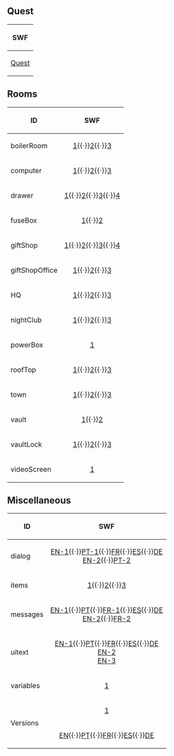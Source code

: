==Quest==
{|class="wikitable" style="margin: 1em auto;"
!SWF
|-
|[[Media:GamesQuestsQ3Quest.swf|Quest]]
|}

==Rooms==
{|class="wikitable" style="margin: 1em auto;"
!ID!!SWF
|-
|boilerRoom||align="center"|[[Media:GamesQuestsQ3CommonRoomsBoilerRoom.swf|1]]{{·}}[[Media:GamesQuestsQ3CommonRoomsBoilerRoom2.swf|2]]{{·}}[[Media:GamesQuestsQ3CommonRoomsBoilerRoom3.swf|3]]
|-
|computer||align="center"|[[Media:GamesQuestsQ3CommonRoomsComputer.swf|1]]{{·}}[[Media:GamesQuestsQ3CommonRoomsComputer2.swf|2]]{{·}}[[Media:GamesQuestsQ3CommonRoomsComputer3.swf|3]]
|-
|drawer||align="center"|[[Media:GamesQuestsQ3CommonRoomsDrawer.swf|1]]{{·}}[[Media:GamesQuestsQ3CommonRoomsDrawer2.swf|2]]{{·}}[[Media:GamesQuestsQ3CommonRoomsDrawer3.swf|3]]{{·}}[[Media:GamesQuestsQ3CommonRoomsDrawer4.swf|4]]
|-
|fuseBox||align="center"|[[Media:GamesQuestsQ3CommonRoomsFuseBox.swf|1]]{{·}}[[Media:GamesQuestsQ3CommonRoomsFuseBox2.swf|2]]
|-
|giftShop||align="center"|[[Media:GamesQuestsQ3CommonRoomsGiftShop.swf|1]]{{·}}[[Media:GamesQuestsQ3CommonRoomsGiftShop2.swf|2]]{{·}}[[Media:GamesQuestsQ3CommonRoomsGiftShop3.swf|3]]{{·}}[[Media:GamesQuestsQ3CommonRoomsGiftShop4.swf|4]]
|-
|giftShopOffice||align="center"|[[Media:GamesQuestsQ3CommonRoomsGiftShopOffice.swf|1]]{{·}}[[Media:GamesQuestsQ3CommonRoomsGiftShopOffice2.swf|2]]{{·}}[[Media:GamesQuestsQ3CommonRoomsGiftShopOffice3.swf|3]]
|-
|HQ||align="center"|[[Media:GamesQuestsQ3CommonRoomsHQ.swf|1]]{{·}}[[Media:GamesQuestsQ3CommonRoomsHQ2.swf|2]]{{·}}[[Media:GamesQuestsQ3CommonRoomsHQ3.swf|3]]
|-
|nightClub||align="center"|[[Media:GamesQuestsQ3CommonRoomsNightClub.swf|1]]{{·}}[[Media:GamesQuestsQ3CommonRoomsNightClub2.swf|2]]{{·}}[[Media:GamesQuestsQ3CommonRoomsNightClub3.swf|3]]
|-
|powerBox||align="center"|[[Media:GamesQuestsQ3CommonRoomsPowerBox.swf|1]]
|-
|roofTop||align="center"|[[Media:GamesQuestsQ3CommonRoomsRoofTop.swf|1]]{{·}}[[Media:GamesQuestsQ3CommonRoomsRoofTop2.swf|2]]{{·}}[[Media:GamesQuestsQ3CommonRoomsRoofTop3.swf|3]]
|-
|town||align="center"|[[Media:GamesQuestsQ3CommonRoomsTown.swf|1]]{{·}}[[Media:GamesQuestsQ3CommonRoomsTown2.swf|2]]{{·}}[[Media:GamesQuestsQ3CommonRoomsTown3.swf|3]]
|-
|vault||align="center"|[[Media:GamesQuestsQ3CommonRoomsVault.swf|1]]{{·}}[[Media:GamesQuestsQ3CommonRoomsVault2.swf|2]]
|-
|vaultLock||align="center"|[[Media:GamesQuestsQ3CommonRoomsVaultLock.swf|1]]{{·}}[[Media:GamesQuestsQ3CommonRoomsVaultLock2.swf|2]]{{·}}[[Media:GamesQuestsQ3CommonRoomsVaultLock3.swf|3]]
|-
|videoScreen||align="center"|[[Media:GamesQuestsQ3CommonRoomsVideoScreen.swf|1]]
|}

==Miscellaneous==
{|class="wikitable" style="margin: 1em auto;"
!ID!!SWF
|-
|dialog||align="center"|[[Media:GamesQuestsQ3LangENMiscDialog.swf|EN-1]]{{·}}[[Media:GamesQuestsQ3LangPTMiscDialog.swf|PT-1]]{{·}}[[Media:GamesQuestsQ3LangFRMiscDialog.swf|FR]]{{·}}[[Media:GamesQuestsQ3LangESMiscDialog.swf|ES]]{{·}}[[Media:GamesQuestsQ3LangDEMiscDialog.swf|DE]]<br>[[Media:GamesQuestsQ3LangENMiscDialog2.swf|EN-2]]{{·}}[[Media:GamesQuestsQ3LangPTMiscDialog2.swf|PT-2]]
|-
|items||align="center"|[[Media:GamesQuestsQ3CommonMiscItems.swf|1]]{{·}}[[Media:GamesQuestsQ3CommonMiscItems2.swf|2]]{{·}}[[Media:GamesQuestsQ3CommonMiscItems3.swf|3]]
|-
|messages||align="center"|[[Media:GamesQuestsQ3LangENMiscMessages.swf|EN-1]]{{·}}[[Media:GamesQuestsQ3LangPTMiscMessages.swf|PT]]{{·}}[[Media:GamesQuestsQ3LangFRMiscMessages.swf|FR-1]]{{·}}[[Media:GamesQuestsQ3LangESMiscMessages.swf|ES]]{{·}}[[Media:GamesQuestsQ3LangDEMiscMessages.swf|DE]]<br>[[Media:GamesQuestsQ3LangENMiscMessages2.swf|EN-2]]{{·}}[[Media:GamesQuestsQ3LangFRMiscMessages2.swf|FR-2]]
|-
|uitext||align="center"|[[Media:GamesQuestsQ3LangENMiscUitext.swf|EN-1]]{{·}}[[Media:GamesQuestsQ3LangPTMiscUitext.swf|PT]]{{·}}[[Media:GamesQuestsQ3LangFRMiscUitext.swf|FR]]{{·}}[[Media:GamesQuestsQ3LangESMiscUitext.swf|ES]]{{·}}[[Media:GamesQuestsQ3LangDEMiscUitext.swf|DE]]<br>[[Media:GamesQuestsQ3LangENMiscUitext2.swf|EN-2]]<br>[[Media:GamesQuestsQ3LangENMiscUitext3.swf|EN-3]]
|-
|variables||align="center"|[[Media:GamesQuestsQ3CommonMiscVariables.swf|1]]
|-
|rowspan="2"|Versions||align="center"|[[Media:GamesQuestsQ3CommonMiscVersions.swf|1]]
|-
|align="center"|[[Media:GamesQuestsQ3LangENMiscVersions.swf|EN]]{{·}}[[Media:GamesQuestsQ3LangPTMiscVersions.swf|PT]]{{·}}[[Media:GamesQuestsQ3LangFRMiscVersions.swf|FR]]{{·}}[[Media:GamesQuestsQ3LangESMiscVersions.swf|ES]]{{·}}[[Media:GamesQuestsQ3LangDEMiscVersions.swf|DE]]
|}
